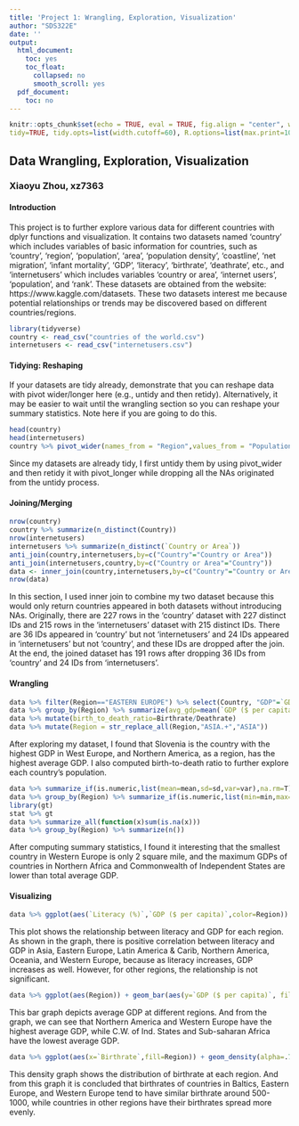 ```yaml
---
title: 'Project 1: Wrangling, Exploration, Visualization'
author: "SDS322E"
date: ''
output:
  html_document:
    toc: yes
    toc_float:
      collapsed: no
      smooth_scroll: yes
  pdf_document:
    toc: no
---
```


```r
knitr::opts_chunk$set(echo = TRUE, eval = TRUE, fig.align = "center", warning = F, message = F,
tidy=TRUE, tidy.opts=list(width.cutoff=60), R.options=list(max.print=100))
```

## Data Wrangling, Exploration, Visualization

### Xiaoyu Zhou, xz7363

#### Introduction 

This project is to further explore various data for different countries with dplyr functions and visualization. It contains two datasets named 'country' which includes variables of basic information for countries, such as 'country', 'region', 'population', 'area', 'population density', 'coastline', 'net migration', 'infant mortality', 'GDP', 'literacy', 'birthrate', 'deathrate', etc., and 'internetusers' which includes variables 'country or area', 'internet users', 'population', and 'rank'. These datasets are obtained from the website: https://www.kaggle.com/datasets. These two datasets interest me because potential relationships or trends may be discovered based on different countries/regions.

```R
library(tidyverse)
country <- read_csv("countries of the world.csv")
internetusers <- read_csv("internetusers.csv")
```

#### Tidying: Reshaping

If your datasets are tidy already, demonstrate that you can reshape data with pivot wider/longer here (e.g., untidy and then retidy). Alternatively, it may be easier to wait until the wrangling section so you can reshape your summary statistics. Note here if you are going to do this.

```R
head(country)
head(internetusers)
country %>% pivot_wider(names_from = "Region",values_from = "Population") %>% pivot_longer(19:29,names_to = "Region", values_to = "Population",values_drop_na=T)
```

Since my datasets are already tidy, I first untidy them by using pivot_wider and then retidy it with pivot_longer while dropping all the NAs originated from the untidy process.  
    
#### Joining/Merging

```R
nrow(country)
country %>% summarize(n_distinct(Country))
nrow(internetusers)
internetusers %>% summarize(n_distinct(`Country or Area`))
anti_join(country,internetusers,by=c("Country"="Country or Area"))
anti_join(internetusers,country,by=c("Country or Area"="Country"))
data <- inner_join(country,internetusers,by=c("Country"="Country or Area"))
nrow(data)
```

In this section, I used inner join to combine my two dataset because this would only return countries appeared in both datasets without introducing NAs. Originally, there are 227 rows in the 'country' dataset with 227 distinct IDs and 215 rows in the 'internetusers' dataset with 215 distinct IDs. There are 36 IDs appeared in 'country' but not 'internetusers' and 24 IDs appeared in 'internetusers' but not 'country', and these IDs are dropped after the join. At the end, the joined dataset has 191 rows after dropping 36 IDs from 'country' and 24 IDs from 'internetusers'.

####  Wrangling

```R
data %>% filter(Region=="EASTERN EUROPE") %>% select(Country, "GDP"=`GDP ($ per capita)`) %>% arrange(desc(GDP))
data %>% group_by(Region) %>% summarize(avg_gdp=mean(`GDP ($ per capita)`)) %>% arrange(desc(avg_gdp))
data %>% mutate(birth_to_death_ratio=Birthrate/Deathrate)
data %>% mutate(Region = str_replace_all(Region,"ASIA.+","ASIA"))
```

After exploring my dataset, I found that Slovenia is the country with the highest GDP in West Europe, and Northern America, as a region, has the highest average GDP. I also computed birth-to-death ratio to further explore each country's population.

```R
data %>% summarize_if(is.numeric,list(mean=mean,sd=sd,var=var),na.rm=T)
data %>% group_by(Region) %>% summarize_if(is.numeric,list(min=min,max=max),na.rm=T) %>% pivot_longer(-1) %>% separate(name, into=c("name","stat"),sep = "_") %>% pivot_wider() -> stat
library(gt)
stat %>% gt
data %>% summarize_all(function(x)sum(is.na(x)))
data %>% group_by(Region) %>% summarize(n())
```

After computing summary statistics, I found it interesting that the smallest country in Western Europe is only 2 square mile, and the maximum GDPs of countries in Northern Africa and Commonwealth of Independent States are lower than total average GDP.


#### Visualizing

```R
data %>% ggplot(aes(`Literacy (%)`,`GDP ($ per capita)`,color=Region)) + geom_point() + geom_smooth(method = "lm") + facet_wrap(~Region) + ggtitle("GDP vs. Literacy by Region") + theme_light() + scale_y_continuous(breaks = seq(-20000,80000,20000))
```

This plot shows the relationship between literacy and GDP for each region. As shown in the graph, there is positive correlation between literacy and GDP in Asia, Eastern Europe, Latin America & Carib, Northern America, Oceania, and Western Europe, because as literacy increases, GDP increases as well. However, for other regions, the relationship is not significant.

```R
data %>% ggplot(aes(Region)) + geom_bar(aes(y=`GDP ($ per capita)`, fill=Region), stat = "summary", fun=mean) + geom_errorbar(aes(y=`GDP ($ per capita)`),stat = "summary",fun.data=mean_se) + theme(axis.text.x = element_text(angle=45, hjust=1),legend.position = "none") + scale_y_continuous(n.breaks = 8) + ggtitle("Average GDP For Different Regions") + ylab("Average GDP ($ per capita)")
```

This bar graph depicts average GDP at different regions. And from the graph, we can see that Northern America and Western Europe have the highest average GDP, while C.W. of Ind. States and Sub-saharan Africa have the lowest average GDP.

```R
data %>% ggplot(aes(x=`Birthrate`,fill=Region)) + geom_density(alpha=.75) + geom_rug() + theme(legend.position = c(.8,.7)) + ggtitle("Birth Rate Distribution For Different Region") + scale_y_continuous(n.breaks = 7) + scale_x_continuous(n.breaks = 11)
```

This density graph shows the distribution of birthrate at each region. And from this graph it is concluded that birthrates of countries in Baltics, Eastern Europe, and Western Europe tend to have similar birthrate around 500-1000, while countries in other regions have their birthrates spread more evenly. 




